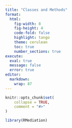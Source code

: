 ```yaml
---
title: "Classes and Methods"
format: 
  html:
    fig-width: 8
    fig-height: 4
    code-fold: false
    highlight: tango
    theme: cerulean
    toc: true
    number_sections: true
execute: 
  eval: true
  message: false
  error: true
editor: 
  markdown: 
    wrap: 87
---
```


```r
knitr::opts_chunk$set(
    collapse = TRUE,
    comment = "#>"
)
```


```r
library(RMediation)
```

